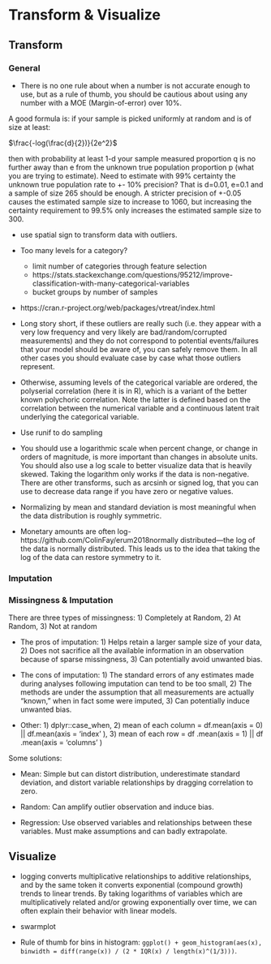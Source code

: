 # Transform & Visualize

## Transform

### General

* There is no one rule about when a number is not accurate enough to use, but as a rule of thumb, you should be cautious about using any number with a MOE (Margin-of-error) over 10%.

A good formula is: if your sample is picked uniformly at random and is of size at least:

$\frac{-log(\frac{d}{2})}{2e^2}$

then with probability at least 1-d your sample measured proportion q is no further away than e from the unknown true population proportion p (what you are trying to estimate). Need to estimate with 99% certainty the unknown true population rate to +- 10% precision? That is d=0.01, e=0.1 and a sample of size 265 should be enough. A stricter precision of +-0.05 causes the estimated sample size to increase to 1060, but increasing the certainty requirement to 99.5% only increases the estimated sample size to 300.

* use spatial sign to transform data with outliers.

* Too many levels for a category?

    * limit number of categories through feature selection
    * https://stats.stackexchange.com/questions/95212/improve-classification-with-many-categorical-variables
    * bucket groups by number of samples
 
* https://cran.r-project.org/web/packages/vtreat/index.html

* Long story short, if these outliers are really such (i.e. they appear with a very low frequency and very likely are bad/random/corrupted measurements) and they do not correspond to potential events/failures that your model should be aware of, you can safely remove them. In all other cases you should evaluate case by case what those outliers represent.

* Otherwise, assuming levels of the categorical variable are ordered, the polyserial correlation (here it is in R), which is a variant of the better known polychoric correlation. Note the latter is defined based on the correlation between the numerical variable and a continuous latent trait underlying the categorical variable.

* Use runif to do sampling

* You should use a logarithmic scale when percent change, or change in orders of magnitude, is more important than changes in absolute units. You should also use a log scale to better visualize data that is heavily skewed. Taking the logarithm only works if the data is non-negative. There are other transforms, such as arcsinh or signed log, that you can use to decrease data range if you have zero or negative values. 

* Normalizing by mean and standard deviation is most meaningful when the data distribution is roughly symmetric.

* Monetary amounts are often log-https://github.com/ColinFay/erum2018normally distributed—the log of the data is normally distributed. This leads us to the idea that taking the log of the data can restore symmetry to it. 

### Imputation

### Missingness & Imputation

There are three types of missingness: 1) Completely at Random, 2) At Random, 3) Not at random

* The pros of imputation: 1) Helps retain a larger sample size of your data, 2) Does not sacrifice all the available information in an observation because of sparse missingness, 3) Can potentially avoid unwanted bias.

* The cons of imputation: 1) The standard errors of any estimates made during analyses following imputation can tend to be too small, 2) The methods are under the assumption that all measurements are actually “known,” when in fact some were imputed, 3) Can potentially induce unwanted bias.

* Other: 1) dplyr::case_when, 2) mean of each column = df.mean(axis = 0) || df.mean(axis = 'index' ), 3) mean of each row = df .mean(axis = 1) || df .mean(axis = 'columns' ) 

Some solutions:

* Mean: Simple but can distort distribution, underestimate standard deviation, and distort variable relationships by dragging correlation to zero.

* Random: Can amplify outlier observation and induce bias.

* Regression: Use observed variables and relationships between these variables. Must make assumptions and can badly extrapolate.

## Visualize

* logging converts multiplicative relationships to additive relationships, and by the same token it converts exponential (compound growth) trends to linear trends. By taking logarithms of variables which are multiplicatively related and/or growing exponentially over time, we can often explain their behavior with linear models.

* swarmplot

* Rule of thumb for bins in histogram: `ggplot() + geom_histogram(aes(x), binwidth = diff(range(x)) / (2 * IQR(x) / length(x)^(1/3)))`.
